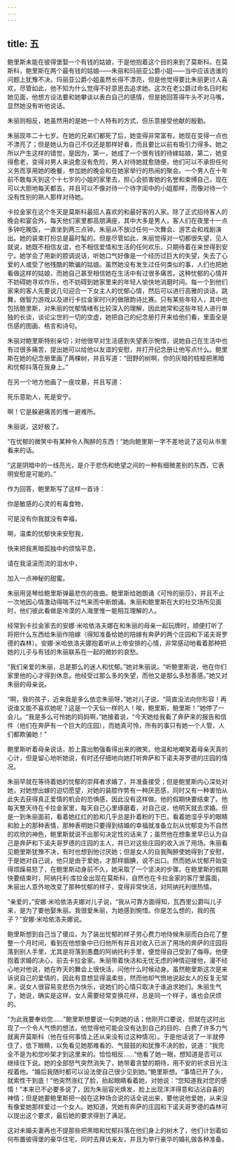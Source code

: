 ```yaml
---
---
---
```

title: 五
---




鲍里斯未能在彼得堡娶一个有钱的姑娘，于是他抱着这个目的来到了莫斯科。在莫斯科，鲍里斯在两个最有钱的姑娘——朱丽和玛丽亚公爵小姐——当中应该选谁的问题上犹豫不决。玛丽亚公爵小姐虽然长得不漂亮，但是他觉得要比朱丽更讨人喜欢，尽管如此，他不知为什么觉得不好意思去追求她。这次在老公爵过命名日时和她见面，他想方设法要和她攀谈以表白自己的感情，但是她回答得牛头不对马嘴，显然她没有听他说话。

朱丽则相反，她虽然用的是她一个人特有的方式，但乐意接受他献的殷勤。

朱丽现年二十七岁。在她的兄弟们都死了后，她变得非常富有。她现在变得一点也不漂亮了；但是她认为自己不仅还是那样好看，而且要比以前有吸引力得多。她之所以产生这样的错觉，是因为，第一，她成了一个很有钱的待嫁姑娘，第二，她变得愈老，变得对男人来说愈没有危险，男人对待她就愈随便，他们可以不承担任何义务而享用她的晚餐，参加她的晚会和在她家举行的热闹的聚会。一个男人在十年前不敢每天到这个十七岁的小姐的家里去，担心会损害她的名誉和束缚自己，现在可以大胆地每天都去，并且可以不像对待一个待字闺中的小姐那样，而像对待一个没有性别的熟人那样对待她。

卡拉金家在这个冬天是莫斯科最招人喜欢的和最好客的人家。除了正式招待客人的晚会和宴会外，每天他们家里都高朋满座，其中大多是男人，客人们在夜里十一点多钟吃晚饭，一直坐到两三点钟。朱丽从不放过任何一次舞会、游艺会和戏剧演出。她的装束打扮总是最时髦的。但是尽管如此，朱丽觉得对一切都很失望，见人就说，她既不相信友谊，也不相信爱情和生活的任何欢乐，只期待着在来世得到安宁。她学会了用新的腔调说话，听她口气好像是一个经历过巨大的失望，失去了心爱的人或受了他残酷的欺骗的姑娘。虽然她没有发生过任何类似的事，人们也把她看做这样的姑娘，而她自己甚至相信她在生活中有过很多痛苦。这种忧郁的心情并不妨碍她寻欢作乐，也不妨碍到她家里来的年轻人愉快地消磨时间。每一个到他们家来的客人先要说几句迎合一下女主人的忧郁心情，然后可以进行高雅的谈话，跳舞，做智力游戏以及进行卡拉金家时兴的做限韵诗比赛。只有某些年轻人，其中也包括鲍里斯，对朱丽的忧郁情绪有比较深入的理解，因此她常和这些年轻人进行单独的长谈，谈论尘世的一切的空虚，她把自己的纪念册打开来给他们看，里面全是伤感的图画、格言和诗句。

朱丽对鲍里斯特别亲切；对他很早对生活感到失望表示惋惜，说她自己在生活中也有过很多痛苦，提出她可以给他以友谊的安慰，并打开纪念册让他写点什么。鲍里斯在她的纪念册里画了两棵树，并且写道：“田野的树啊，你的灰暗的枝桠把黑暗和忧郁抖落在我身上。”

在另一个地方他画了一座坟墓，并且写道：

死乐意助人，死是安宁。

啊！它是躲避痛苦的惟一避难所。



朱丽说，这好极了。

“在忧郁的微笑中有某种令人陶醉的东西！”她向鲍里斯一字不差地说了这句从书里看来的话。

“这是阴暗中的一线亮光，是介于悲伤和绝望之间的一种有细微差别的东西，它表明安慰是可能的。”

作为回答，鲍里斯写了这样一首诗：

你是敏感的心灵的有毒食物，

可是没有你我就没有幸福，

啊，温柔的忧郁快来安慰我，

快来把我黑暗孤独中的烦恼平息，

请在我滚滚而流的泪水中，

加入一点神秘的甜蜜。



朱丽用竖琴给鲍里斯弹最悲伤的夜曲。鲍里斯给她朗诵《可怜的丽莎》，并且不止一次地因心情激动得喘不过气来而中断朗诵。朱丽和鲍里斯在大的社交场所见面时，他们彼此看做是冷漠的人海里惟一能相互理解的人。

经常到卡拉金家去的安娜·米哈依洛夫娜在和朱丽的母亲一起玩牌时，顺便打听了将把什么东西给朱丽作陪嫁（得知准备给她的陪嫁有奔萨的两个庄园和下诺夫哥罗德的森林）。安娜·米哈依洛夫娜抱着听从上帝安排的心情，非常感动地看着那种把她的儿子与有钱的朱丽联系在一起的微妙的哀愁。

“我们亲爱的朱丽，总是那么的迷人和忧郁。”她对朱丽说。“听鲍里斯说，他在你们家里他的心才得到休息。他经受过那么多的失望，而他又是那么多愁善感。”她又对朱丽的母亲说。

“啊，我的孩子，近来我是多么依恋朱丽呀，”她对儿子说，“简直没法向你形容！再说谁又能不喜欢她呢？这是一个天仙一样的人！唉，鲍里斯，鲍里斯！”她停了一会儿。“我是多么可怜她的妈妈啊，”她接着说，“今天她给我看了奔萨来的报告和信件（他们在奔萨有一个巨大的庄园），而她真可怜，所有的事只有她一个人管，人们都欺骗她！”

鲍里斯听着母亲说话，脸上露出勉强看得出来的微笑。他温和地嘲笑着母亲天真的心计，但是留心地听她说，有时还仔细地向她打听奔萨和下诺夫哥罗德的庄园的情况。

朱丽早就在等待着她的忧郁的崇拜者求婚了，并准备接受；但是鲍里斯内心深处对她，对她想出嫁的迫切愿望，对她的装腔作势有一种厌恶感，同时又有一种害怕从此失去获得真正爱情的机会的恐惧感，因此没有这样做。他的假期快要结束了。他每天整天待在卡拉金家里，每天自己心里琢磨着，对自己说，他明天就去求婚。但是一到朱丽面前，看着她红红的脸和几乎总是扑着粉的下巴，看着她湿乎乎的眼睛和脸上的那种表情，那种表明她只要得到结婚的幸福就准备立刻从忧郁变为不自然的欢欣的神色，鲍里斯就说不出那句决定性的话来了；虽然他在想象里早已认为自己是奔萨和下诺夫哥罗德的庄园的主人，并已对这些庄园的收入派了用场。朱丽看见鲍里斯犹豫不决，有时也想到他讨厌她；但是女人的自我陶醉使她得到了安慰，于是她对自己说，他只是由于爱她，才那样腼腆，说不出口。然而她从忧郁开始变得烦躁易怒了，在鲍里斯动身前不久，她采取了一个坚决的步骤。在鲍里斯的假期快要结束时，阿纳托利·库拉金出现在莫斯科，自然也在卡拉金家的客厅里露面，朱丽出人意外地改变了那种忧郁的样子，变得非常快活，对阿纳托利很热情。

“亲爱的，”安娜·米哈依洛夫娜对儿子说，“我从可靠方面得知，瓦西里公爵叫儿子来，是为了要他娶朱丽。我很爱朱丽，为她感到惋惜。你是怎么想的，我的孩子？”安娜·米哈依洛夫娜说。

鲍里斯想到自己当了傻瓜，为了装出忧郁的样子劳心费力地侍候朱丽而白白花了整整一个月时间，看到在他想象中已归他所有并且对收入已派了用场的奔萨的庄园将落到别人手里，尤其是将落到愚蠢的阿纳托利手里，便觉得自己受到了侮辱。他便抱着求婚的决心，前去卡拉金家。朱丽带着快活和无忧无虑的神情迎接他，漫不经心地对他说，她在昨天的舞会上很快活，问他什么时候动身。虽然鲍里斯这次是来诉说自己的爱情的，因此有意想显得温柔些，然而他却气愤地说起女人的反复无常来，说女人很容易变悲伤为快乐，说她们的心情只取决于谁追求她们。朱丽生气了，她说，确实是这样，女人需要经常变换花样，总是同一个样子，谁也会厌烦的。

“为此我要奉劝您……”鲍里斯想要说一句刺她的话；他刚开口要说，但就在这时出现了一个令人气愤的想法，他觉得他可能会没有达到自己的目的、白费了许多力气就离开莫斯科（他在任何事情上还从来没有过这种情况）。于是他话说了一半就停住了，低下眼睛，以免看见她那难看的、气鼓鼓的和犹豫不决的脸，说道：“我完全不是为和您吵架才到这里来的。恰恰相反……”他看了她一眼，想知道是否可以继续往下说。她的全部怒气突然消失了，她带着贪婪的期待，用不安的祈求目光注视着他。“婚后我随时都可以设法使自己很少见到她。”鲍里斯想。“事情已开了头，就索性干到底！”他突然涨红了脸，抬起眼睛看着她，对她说：“您知道我对您的感情！”本来已不必要多说了，因为朱丽容光焕发，脸上出现洋洋得意和沾沾自喜的神情；但是她要鲍里斯把一般在这种场合说的话全说出来，要他说他爱她，从来没有像爱她那样爱过一个女人。她知道，凭她有奔萨的庄园和下诺夫哥罗德的森林可以提出这个要求，最后她的要求得到了满足。

这对未婚夫妻再也不提那些把黑暗和忧郁抖落在他们身上的树木了，他们计划着如何布置彼得堡的豪华住宅，同时去拜访亲友，并且为举行豪华的婚礼做各种准备。